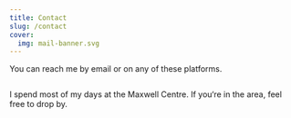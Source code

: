 ```yaml
---
title: Contact
slug: /contact
cover:
  img: mail-banner.svg
---
```



You can reach me by email or on any of these platforms.

<div style="display: grid; grid-gap: 2em; grid-auto-flow: column; margin: 1em auto;">
  <a href="https://github.com/bgoonz" title="Github">
    <Github size="2.5em" />
  </a>
  <a href="https://linkedin.com/in/bgoonz-riebesell" title="LinkedIn">
    <LinkedinIn size="2.5em" />
  </a>
  <a href="mailto:bgoonz.riebesell@gmail.com" title="Email">
    <Email size="2.5em" />
  </a>
</div>

I spend most of my days at the Maxwell Centre. If you‘re in the area, feel free to drop by.

<MapEmbed place="Maxwell+Centre,Cambridge,UK" title="Contact Map" />
